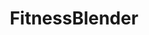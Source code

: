 ---
title: FitnessBlender
slug: fitnessblender
site: FitnessBlender
show: ./images/show.png
siteUrl: https://www.fitnessblender.com/
description: Workout videos for every fitness level. Absolutely free.
tags: [health]
rating: 12
---